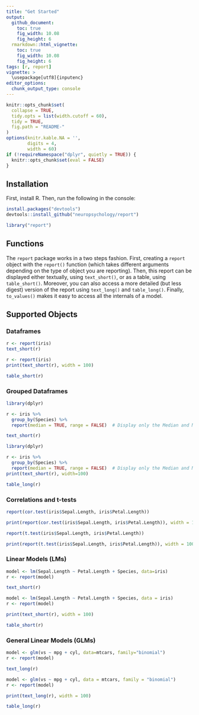 ```yaml
---
title: "Get Started"
output: 
  github_document:
    toc: true
    fig_width: 10.08
    fig_height: 6
  rmarkdown::html_vignette:
    toc: true
    fig_width: 10.08
    fig_height: 6
tags: [r, report]
vignette: >
  \usepackage[utf8]{inputenc}
editor_options: 
  chunk_output_type: console
---
```


```r
knitr::opts_chunk$set(
  collapse = TRUE,
  tidy.opts = list(width.cutoff = 60),
  tidy = TRUE,
  fig.path = "README-"
)
options(knitr.kable.NA = '',
        digits = 4,
        width = 60)
if (!requireNamespace("dplyr", quietly = TRUE)) {
  knitr::opts_chunk$set(eval = FALSE)
}
```


## Installation

First, install R. Then, run the following in the console:

```r
install.packages("devtools")
devtools::install_github("neuropsychology/report")
```
```r
library("report")
```


## Functions


The `report` package works in a two steps fashion. First, creating a `report` object with the `report()` function (which takes different arguments depending on the type of object you are reporting). Then, this report can be displayed either textually, using `text_short()`, or as a table, using `table_short()`. Moreover, you can also access a more detailed (but less digest) version of the report using `text_long()` and `table_long()`. Finally, `to_values()` makes it easy to access all the internals of a model.


## Supported Objects

### Dataframes

```r
r <- report(iris)
text_short(r)
```
```r
r <- report(iris)
print(text_short(r), width = 100)
```
```r
table_short(r)
```


### Grouped Dataframes

```r
library(dplyr)

r <- iris %>% 
  group_by(Species) %>% 
  report(median = TRUE, range = FALSE)  # Display only the Median and MAD

text_short(r)
```
```r
library(dplyr)

r <- iris %>% 
  group_by(Species) %>% 
  report(median = TRUE, range = FALSE)  # Display only the Median and MAD
print(text_short(r), width=100)
```
```r
table_long(r)
```


### Correlations and t-tests

```r
report(cor.test(iris$Sepal.Length, iris$Petal.Length))
```
```r
print(report(cor.test(iris$Sepal.Length, iris$Petal.Length)), width = 100)
```

```r
report(t.test(iris$Sepal.Length, iris$Petal.Length))
```
```r
print(report(t.test(iris$Sepal.Length, iris$Petal.Length)), width = 100)
```

### Linear Models (LMs)

```r
model <- lm(Sepal.Length ~ Petal.Length + Species, data=iris)
r <- report(model)

text_short(r)
```
```r
model <- lm(Sepal.Length ~ Petal.Length + Species, data = iris) 
r <- report(model)

print(text_short(r), width = 100)
```

```r
table_short(r)
```




### General Linear Models (GLMs)

```r
model <- glm(vs ~ mpg + cyl, data=mtcars, family="binomial")
r <- report(model)

text_long(r)
```
```r
model <- glm(vs ~ mpg + cyl, data = mtcars, family = "binomial")
r <- report(model)

print(text_long(r), width = 100)
```

```r
table_long(r)
```
